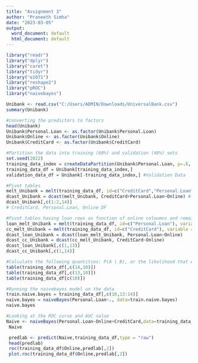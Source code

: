 ---
title: "Assignment 3"
author: "Praneeth Simha"
date: "2023-03-05"
output:
  word_document: default
  html_document: default
---

```{r}
library("readr")
library("dplyr")
library("caret")
library("tidyr")
library("e1071")
library("reshape2")
library("pROC")
library("naivebayes")
```

```{r}
Unibank <- read.csv("C:/Users/ADMIN/Downloads/UniversalBank.csv")
summary(Unibank)
```
```{r}
#converting the predictors to factors
head(Unibank)
Unibank$Personal.Loan <- as.factor(Unibank$Personal.Loan)
Unibank$Online <- as.factor(Unibank$Online)
Unibank$CreditCard <- as.factor(Unibank$CreditCard)
```
```{r}
#Partition the data into training (60%) and validation (40%) sets 
set.seed(2022)
training_data_index = createDataPartition(Unibank$Personal.Loan, p=.6, list = F) #60% training data
training_data_df = Unibank[training_data_index,]
validation_data_df = Unibank[-training_data_index,] #Validation Data
```

```{r}
#Pivot tables 
melt_Unibank = melt(training_data_df, id=c("CreditCard","Personal.Loan"), variable = "Online") #function melt() 
dcast_Unibank = dcast(melt_Unibank, CreditCard+Personal.Loan~Online) #function cast()
dcast_Unibank[,c(1:2,14)] 
# CreditCard, Personal.Loan, Online DF
```

```{r}
#Pivot tables having loan rows as function of online coloumns and remaining having loan rows as function of credit card 
loan_melt_Unibank = melt(training_data_df, id=c("Personal.Loan"), variable = "Online")
cc_melt_Unibank = melt(training_data_df, id=c("CreditCard"), variable = "Online")
dcast_loan_Unibank = dcast(loan_melt_Unibank, Personal.Loan~Online)
dcast_cc_Unibank = dcast(cc_melt_Unibank, CreditCard~Online)
dcast_loan_Unibank[,c(1,13)]
dcast_cc_Unibank[,c(1,14)]
```

```{r}
#Calculate the following quantities: P(A | B), or the likelihood that A will occur given B. 
table(training_data_df[,c(14,10)])
table(training_data_df[,c(13,10)])
table(training_data_df[c(10)])
```

```{r}
#Running the naivebayes model on the data
train.naive.bayes = training_data_df[,c(10,13:14)]
naive.bayes = naiveBayes(Personal.Loan~., data=train.naive.bayes)
naive.bayes
```

```{r}
#Looking at the ROC curve and AUC value
Naive <- naiveBayes(Personal.Loan~Online+CreditCard,data=training_data_df)
 Naive

 predlab <- predict(Naive,training_data_df,type = "raw")
 head(predlab)
 roc(training_data_df$Online,predlab[,2])
 plot.roc(training_data_df$Online,predlab[,2])
```

